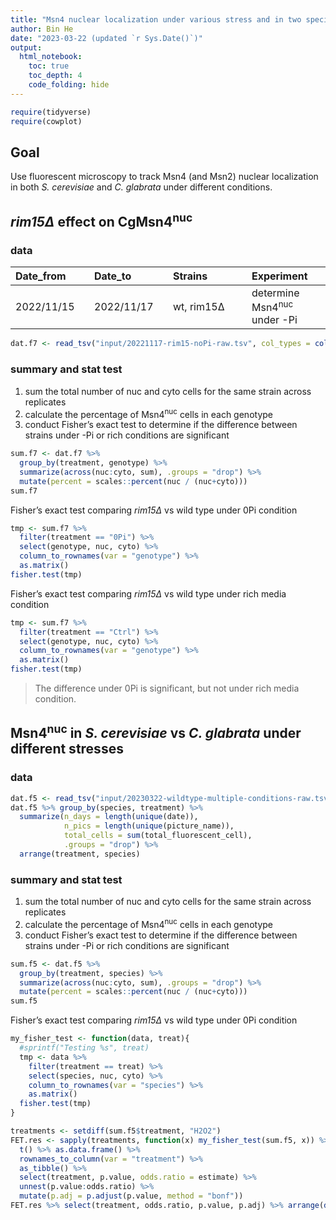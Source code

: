 ```yaml
---
title: "Msn4 nuclear localization under various stress and in two species"
author: Bin He
date: "2023-03-22 (updated `r Sys.Date()`)"
output:
  html_notebook:
    toc: true
    toc_depth: 4
    code_folding: hide
---
```


```r
require(tidyverse)
require(cowplot)
```

## Goal
Use fluorescent microscopy to track Msn4 (and Msn2) nuclear localization in both _S. cerevisiae_ and _C. glabrata_ under different conditions.

## _rim15∆_ effect on CgMsn4<sup>nuc</sup>

### data

| Date_from | Date_to | Strains | Experiment |
|:----------|:----------|:----------|:----------|
| 2022/11/15 | 2022/11/17 | wt, rim15∆ | determine Msn4<sup>nuc</sup> under -Pi |

```r
dat.f7 <- read_tsv("input/20221117-rim15-noPi-raw.tsv", col_types = cols())
```

### summary and stat test
1. sum the total number of nuc and cyto cells for the same strain across replicates
1. calculate the percentage of Msn4<sup>nuc</sup> cells in each genotype
1. conduct Fisher's exact test to determine if the difference between strains under -Pi or rich conditions are significant
```r
sum.f7 <- dat.f7 %>% 
  group_by(treatment, genotype) %>% 
  summarize(across(nuc:cyto, sum), .groups = "drop") %>% 
  mutate(percent = scales::percent(nuc / (nuc+cyto)))
sum.f7
```
Fisher's exact test comparing _rim15∆_ vs wild type under 0Pi condition
```r
tmp <- sum.f7 %>% 
  filter(treatment == "0Pi") %>% 
  select(genotype, nuc, cyto) %>% 
  column_to_rownames(var = "genotype") %>% 
  as.matrix()
fisher.test(tmp)
```


Fisher's exact test comparing _rim15∆_ vs wild type under rich media condition
```r
tmp <- sum.f7 %>% 
  filter(treatment == "Ctrl") %>% 
  select(genotype, nuc, cyto) %>% 
  column_to_rownames(var = "genotype") %>% 
  as.matrix()
fisher.test(tmp)
```

> The difference under 0Pi is significant, but not under rich media condition.


## Msn4<sup>nuc</sup> in _S. cerevisiae_ vs _C. glabrata_ under different stresses

### data

```r
dat.f5 <- read_tsv("input/20230322-wildtype-multiple-conditions-raw.tsv", col_types = cols())
dat.f5 %>% group_by(species, treatment) %>% 
  summarize(n_days = length(unique(date)), 
            n_pics = length(unique(picture_name)), 
            total_cells = sum(total_fluorescent_cell), 
            .groups = "drop") %>% 
  arrange(treatment, species)
```

### summary and stat test
1. sum the total number of nuc and cyto cells for the same strain across replicates
1. calculate the percentage of Msn4<sup>nuc</sup> cells in each genotype
1. conduct Fisher's exact test to determine if the difference between strains under -Pi or rich conditions are significant
```r
sum.f5 <- dat.f5 %>% 
  group_by(treatment, species) %>% 
  summarize(across(nuc:cyto, sum), .groups = "drop") %>% 
  mutate(percent = scales::percent(nuc / (nuc+cyto)))
sum.f5
```
Fisher's exact test comparing _rim15∆_ vs wild type under 0Pi condition
```r
my_fisher_test <- function(data, treat){
  #sprintf("Testing %s", treat)
  tmp <- data %>% 
    filter(treatment == treat) %>% 
    select(species, nuc, cyto) %>% 
    column_to_rownames(var = "species") %>% 
    as.matrix()
  fisher.test(tmp)
}
```

```r
treatments <- setdiff(sum.f5$treatment, "H2O2")
FET.res <- sapply(treatments, function(x) my_fisher_test(sum.f5, x)) %>% 
  t() %>% as.data.frame() %>% 
  rownames_to_column(var = "treatment") %>% 
  as_tibble() %>% 
  select(treatment, p.value, odds.ratio = estimate) %>% 
  unnest(p.value:odds.ratio) %>% 
  mutate(p.adj = p.adjust(p.value, method = "bonf"))
FET.res %>% select(treatment, odds.ratio, p.value, p.adj) %>% arrange(desc(odds.ratio))
```

